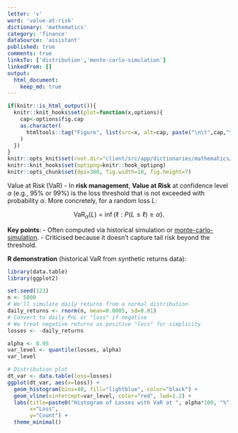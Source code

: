```yaml
---
letter: 'v'
word: 'value-at-risk'
dictionary: 'mathematics'
category: 'finance'
dataSource: 'assistant'
published: true
comments: true
linksTo: ['distribution','monte-carlo-simulation']
linkedFrom: []
output:
  html_document:
    keep_md: true
---
```


```r
if(knitr::is_html_output()){
  knitr::knit_hooks$set(plot=function(x,options){
    cap<-options$fig.cap
    as.character(
      htmltools::tag("Figure", list(src=x, alt=cap, paste("\n\t",cap,"\n",sep="")))
    )
  })
}
knitr::opts_knit$set(root.dir="client/src/app/dictionaries/mathematics/definitions")
knitr::knit_hooks$set(optipng=knitr::hook_optipng)
knitr::opts_chunk$set(dpi=300, fig.width=10, fig.height=7)
```

<a id="value-at-risk">Value at Risk (VaR)</a> - In **risk management**, **Value at Risk** at confidence level $\alpha$ (e.g., 95% or 99%) is the loss threshold that is not exceeded with probability $\alpha$. More concretely, for a random loss $L$:

$$
\mathrm{VaR}_{\alpha}(L) = \inf\{\ell : P(L \le \ell) \ge \alpha\}.
$$

**Key points**:
- Often computed via historical simulation or [monte-carlo-simulation](#monte-carlo-simulation).
- Criticised because it doesn’t capture tail risk beyond the threshold.

**R demonstration** (historical VaR from synthetic returns data):

```r
library(data.table)
library(ggplot2)

set.seed(123)
n <- 5000
# We'll simulate daily returns from a normal distribution
daily_returns <- rnorm(n, mean=0.0005, sd=0.01)
# Convert to daily PnL or "loss" if negative
# We treat negative returns as positive "loss" for simplicity
losses <- -daily_returns

alpha <- 0.95
var_level <- quantile(losses, alpha)
var_level

# Distribution plot
dt_var <- data.table(loss=losses)
ggplot(dt_var, aes(x=loss)) +
  geom_histogram(bins=40, fill="lightblue", color="black") +
  geom_vline(xintercept=var_level, color="red", lwd=1.2) +
  labs(title=paste0("Histogram of Losses with VaR at ", alpha*100, "%"),
       x="Loss",
       y="Count") +
  theme_minimal()
```

